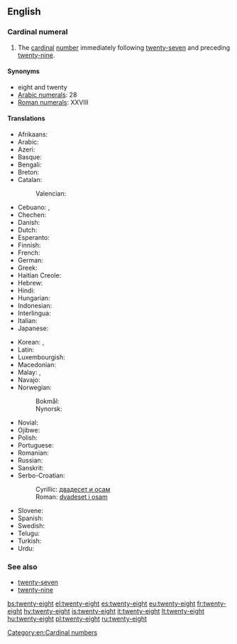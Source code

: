 ==English==

===Cardinal numeral===
{{head|en|numeral}}

# The [[cardinal]] [[number]] immediately following [[twenty-seven]] and preceding [[twenty-nine]].

====Synonyms====
* eight and twenty
* [[w:Arabic numerals|Arabic numerals]]: 28
* [[w:Roman numerals|Roman numerals]]: XXVIII

====Translations====
{{trans-top|number}}
* Afrikaans: {{t|af|agt-en-twintig}}
* Arabic: {{t|ar|ثمانية وعشرين|tr=θamánya w-ʕišrīn}}
* Azeri: {{t+|az|iyirmi səkkiz}}
* Basque: {{t+|eu|hogeita zortzi}}
* Bengali: {{t|bn|আঠাশ|tr=athash|sc=Beng}}
* Breton: {{t|br|eizh-warn-ugent}}
* Catalan: {{t+|ca|vint-i-vuit}}
*: Valencian: {{t+|ca|vint-i-huit}}
* Cebuano: {{t|ceb|kawhaa'g walo}}, {{t|ceb|baynete otso}}
* Chechen: {{t|ce|ткъе бархI|tr=tqe barh}}
* Danish: {{t|da|otteogtyve}}
* Dutch: {{t+|nl|achtentwintig}}
* Esperanto: {{t|eo|dudek ok}}
* Finnish: {{t|fi|kaksikymmentäkahdeksan}}
* French: {{t+|fr|vingt-huit|m}}
* German: {{t|de|achtundzwanzig}}
* Greek: {{t|el|είκοσι-οκτώ|tr=eíkosi-októ}}
* Haitian Creole: {{t|ht|ventuit}}
* Hebrew: {{t|he|עשרים־ושמנה|tr=esrím və-shmoná}}
* Hindi: {{t+|hi|अट्ठाईस|tr=aṭṭhāīs}}
* Hungarian: {{t+|hu|huszonnyolc}}
* Indonesian: {{t|id|dua puluh delapan}}
* Interlingua: {{t|ia|vinti-octo}}
* Italian: {{t+|it|ventotto}}
* Japanese: {{t|ja|二十八|tr=ni-jū-hachí}}
{{trans-mid}}
* Korean: {{t|ko|스물여덟|tr=seumul yeodeolb|sc=Kore}}, {{t|ko|이십팔|tr=isibpal|sc=Kore}}
* Latin: {{t|la|duodetriginta}}
* Luxembourgish: {{t|lb|aachtanzwanzeg}}
* Macedonian: {{t|mk|дваесет и осум|tr=dváeset i ósum}}
* Malay: {{t|ms|dua puluh lapan}}, {{t|ms|lapan likur}}
* Navajo: {{t|nv|naadįįtseebíí}}
* Norwegian:
*: Bokmål: {{t|no|tjueåtte}}
*: Nynorsk: {{t|nn|tjueåtte}}
* Novial: {{t|nov|duanti-ot}}
* Ojibwe: {{t|oj|niishtana-ashi-nishwaaswi}}
* Polish: {{t|pl|dwadzieścia osiem}}
* Portuguese: {{t|pt|vinte e oito|m}}
* Romanian: {{t|ro|douăzeci și opt}}
* Russian: {{t+|ru|двадцать восемь|tr=dvádtsat’ vósem’}}
* Sanskrit: {{t|sa|अष्टाविंशति|f|tr=aṣṭāviṃśati|sc=Deva}}
* Serbo-Croatian:
*: Cyrillic: [[двадесет и осам]]
*: Roman: [[dvadeset i osam]]
* Slovene: {{t|sl|osemindvajset}}
* Spanish: {{t+|es|veintiocho}}
* Swedish: {{t+|sv|tjugoåtta}}
* Telugu: {{t|te|ఇరవై ఎనిమిది|tr=iravai enimidi}}
* Turkish: {{t+|tr|yirmi sekiz}}
* Urdu: {{t+|ur|اٹھائیس|tr=aṭṭhāīs}}
{{trans-bottom}}

===See also===
* [[twenty-seven]]
* [[twenty-nine]]

[[Category:en:Cardinal numbers]]

[[bs:twenty-eight]]
[[el:twenty-eight]]
[[es:twenty-eight]]
[[eu:twenty-eight]]
[[fr:twenty-eight]]
[[hy:twenty-eight]]
[[is:twenty-eight]]
[[it:twenty-eight]]
[[lt:twenty-eight]]
[[hu:twenty-eight]]
[[pl:twenty-eight]]
[[ru:twenty-eight]]
